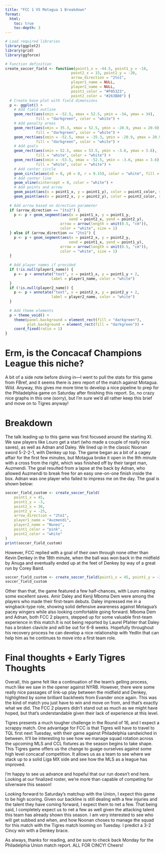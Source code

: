 ```yaml
---
title: "FCC 1 VS Motagua 1 Breakdown"
format:
  html:
    toc: true
    toc-depth: 3
---
```


```r
# Load required libraries
library(ggplot2)
library(grid)
library(ggforce)

# Function definition
create_soccer_field <- function(point1_x = -44.5, point1_y = -10, 
                              point2_x = 15, point2_y = -20,
                              arrow_direction = "2to1",
                              player1_name = NULL,
                              player2_name = NULL,
                              point1_color = "#F05323",
                              point2_color = "#263B80") {
  # Create base plot with field dimensions
  p <- ggplot() +
    # Add field outline
    geom_rect(aes(xmin = -52.5, xmax = 52.5, ymin = -34, ymax = 34),
              fill = "darkgreen", color = "white") +
    # Add penalty areas
    geom_rect(aes(xmin = 35.3, xmax = 52.5, ymin = -20.9, ymax = 20.9),
              fill = "darkgreen", color = "white") +
    geom_rect(aes(xmin = -52.5, xmax = -35.3, ymin = -20.9, ymax = 20.9),
              fill = "darkgreen", color = "white") +
    # Add goals
    geom_rect(aes(xmin = 52.5, xmax = 53.5, ymin = -3.6, ymax = 3.6),
              fill = "white", color = "white") +
    geom_rect(aes(xmin = -53.5, xmax = -52.5, ymin = -3.6, ymax = 3.6),
              fill = "white", color = "white") +
    # Add center circle
    geom_circle(aes(x0 = 0, y0 = 0, r = 9.15), color = "white", fill = "darkgreen") +
    # Add center line
    geom_vline(xintercept = 0, color = "white") +
    # Add points and arrow
    geom_point(aes(x = point1_x, y = point1_y), color = point1_color, size = 4) +
    geom_point(aes(x = point2_x, y = point2_y), color = point2_color, size = 4)
    
  # Add arrow based on direction parameter
  if (arrow_direction == "1to2") {
    p <- p + geom_segment(aes(x = point1_x, y = point1_y,
                             xend = point2_x, yend = point2_y),
                         arrow = arrow(length = unit(0.5, "cm")),
                         color = "white", size = 1)
  } else if (arrow_direction == "2to1") {
    p <- p + geom_segment(aes(x = point2_x, y = point2_y,
                             xend = point1_x, yend = point1_y),
                         arrow = arrow(length = unit(0.5, "cm")),
                         color = "white", size = 1)
  }
  
  # Add player names if provided
  if (!is.null(player1_name)) {
    p <- p + annotate("text", x = point1_x, y = point1_y + 2,
                     label = player1_name, color = "white")
  }
  if (!is.null(player2_name)) {
    p <- p + annotate("text", x = point2_x, y = point2_y + 2,
                     label = player2_name, color = "white")
  }
  
  # Add theme elements
  p + theme_void() +
    theme(panel.background = element_rect(fill = "darkgreen"),
          plot.background = element_rect(fill = "darkgreen")) +
    coord_fixed(ratio = 1)
}
```

# Erm, is the Concacaf Champions League this niche?
A bit of a side note before diving in—I went to pull the stats for this game from FBref, and it seems there is zero report of the match against Motagua. Wild. Anyway, this gives me more time to develop a nice pipeline to prep for the Philadelphia game on Saturday after finishing this report. So, no crazy nice graphs in this one (sorry), but I’m sure we’d all rather keep this brief and move on to Tigres anyway!

# Breakdown
The talk leading up to this game was first focused around the starting XI. We saw players like Louro get a start (who made a couple of really nice saves), as well as Adnan and Daley. We lined up in the classic Noonan sword 5-2-2-1, with Denkey up top. The game began as a bit of a cagey affair for the first few minutes, but Motagua broke it open in the 9th minute with a cross from the right, which was finished off by their target man, Auzmendi. The goal resulted from a lapse at the back by Adnan, who allowed Auzmendi to break free for an easy one-on-one finish inside the box. Adnan was one player who failed to impress me on the day. The goal is shown below:

```r
soccer_field_custom <- create_soccer_field(
    point1_x = 45, 
    point1_y = -3, 
    point2_x = 30, 
    point2_y = -25, 
    arrow_direction = "2to1", 
    player1_name = "Auzmendi",
    player2_name = "Nunez",
    point1_color = "pink",
    point2_color = "white"
)
print(soccer_field_custom)
```

However, FCC replied with a goal of their own through none other than Kevin Denkey in the 18th minute, when the ball was won back in the midfield by Anuga and eventually ended up at the feet of Denkey by way of a great run by Corey Baird.


```r
soccer_field_custom <- create_soccer_field(point1_x = 45, point1_y = -3, point2_x = 30, point2_y = -10, arrow_direction = "2to1", player1_name = "Denkey",player2_name = "Baird")
soccer_field_custom
```



Other than that, the game featured a few half-chances, with Louro making some excellent saves. Amir Daley and Kenji Mboma Dem were among the players who made their first-team debuts. Daley impressed me in a wingback-type role, showing solid defensive awareness against Motagua’s pacey wingers while also looking comfortable going forward. Mboma Dem and Adnan, both FCC 2 players, stepped up for some valuable first-team experience in this match.It is not being reported by Laurel Pfahler that Daley has a broken clavicle and will be out for 6-8 weeks. Hopefully throughout his recovery process he can develop a nice relationship with Yedlin that can help him  as he continues to move into a first team role. 

# Final thoughts + Early Tigres Thoughts
Overall, this game felt like a continuation of the team’s gelling process, much like we saw in the opener against NYRB. However, there were some really nice passages of link-up play between the midfield and Denkey, highlighted by some brilliant backheels from Evander once again. This was the kind of match you just have to win and move on from, and that’s exactly what we did. The FCC 2 players didn’t stand out as much as we might have hoped, but that’s understandable given their lack of experience at this level.

Tigres presents a much tougher challenge in the Round of 16, and I expect a scrappy match. One advantage for FCC is that Tigres will have to travel to TQL first next Tuesday, with their game against Philadelphia sandwiched in between. It’ll be interesting to see how we manage squad rotation across the upcoming MLS and CCL fixtures as the season begins to take shape. This Tigres game offers us the change to guage ourselves against some high level concacaf competition. It allows us as a team to see where we stack up to a solid Liga MX side and see how the MLS as a league has improved.

I’m happy to see us advance and hopeful that our run doesn’t end here. Looking at our finalized roster, we’re more than capable of competing for silverware this season!

Looking forward to Saturday's matchup with the Union, I expect this game to be high scoring. Given our backline is still dealing with a few injuries and the talent they have coming forward, I expect them to net a few. That being said, I completely expect us to net a few as well given the attacking talent this team has already shown this season. I am very interested to see who will get subbed and when, and how Noonan choses to manage the squad for this match with the Tigres match looming on Tuesday. I predict a 3-2 Cincy win with a Denkey brace. 

 As always, thanks for reading, and be sure to check back Monday for the Philadelphia Union match report. ALL FOR CINCY! Cheers!